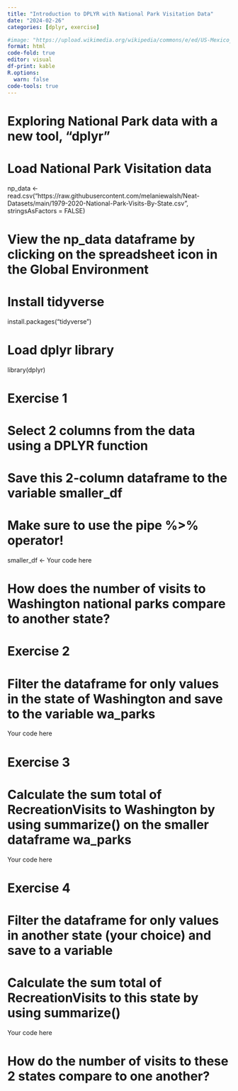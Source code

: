 ```yaml
---
title: "Introduction to DPLYR with National Park Visitation Data"
date: "2024-02-26"
categories: [dplyr, exercise]

#image: "https://upload.wikimedia.org/wikipedia/commons/e/ed/US-Mexico_barrier_map.png"
format: html
code-fold: true
editor: visual
df-print: kable
R.options:
  warn: false
code-tools: true
---
```


# Exploring National Park data with a new tool, "dplyr"

# Load National Park Visitation data
np_data <- read.csv("https://raw.githubusercontent.com/melaniewalsh/Neat-Datasets/main/1979-2020-National-Park-Visits-By-State.csv", stringsAsFactors = FALSE)

# View the np_data dataframe by clicking on the spreadsheet icon in the Global Environment

# Install tidyverse
install.packages("tidyverse")

# Load dplyr library
library(dplyr)


# Exercise 1
# Select 2 columns from the data using a DPLYR function
# Save this 2-column dataframe to the variable smaller_df
# Make sure to use the pipe %>% operator!
smaller_df <- Your code here

# How does the number of visits to Washington national parks compare to another state?

# Exercise 2
# Filter the dataframe for only values in the state of Washington and save to the variable wa_parks
Your code here

# Exercise 3
# Calculate the sum total of RecreationVisits to Washington by using summarize() on the smaller dataframe wa_parks

Your code here

# Exercise 4
# Filter the dataframe for only values in another state (your choice) and save to a variable
# Calculate the sum total of RecreationVisits to this state by using summarize() 
  
Your code here

# How do the number of visits to these 2 states compare to one another?

